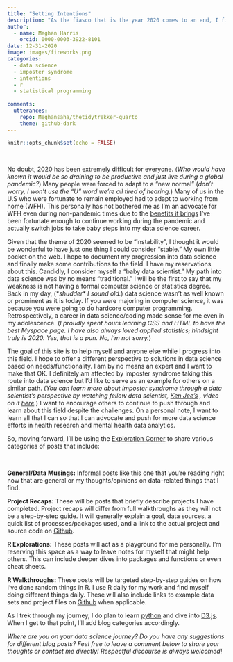 ```yaml
---
title: "Setting Intentions"
description: "As the fiasco that is the year 2020 comes to an end, I figured I'd set some intentions for the Tidy Trekker site moving forward."
author:
  - name: Meghan Harris
    orcid: 0000-0003-3922-8101
date: 12-31-2020
image: images/fireworks.png
categories:
  - data science
  - imposter syndrome
  - intentions
  - r
  - statistical programming
  
comments:
  utterances:
    repo: Meghansaha/thetidytrekker-quarto
    theme: github-dark
---
```


```r
knitr::opts_chunk$set(echo = FALSE)
```


<div id = "post" style = "overflow: hidden;">
<br>
No doubt, 2020 has been extremely difficult for everyone. (*Who would have known it would be so draining to be productive and just live during a global pandemic?*) Many people were forced to adapt to a "new normal" (*don't worry, I won't use the "U" word we're all tired of hearing.*) Many of us in the U.S who were fortunate to remain employed had to adapt to working from home (WFH). This personally has not bothered me as I'm an advocate for WFH even during non-pandemic times due to the [benefits it brings](https://www.flexjobs.com/blog/post/benefits-of-remote-work/) I've been fortunate enough to continue working during the pandemic and actually switch jobs to take baby steps into my data science career.

Given that the theme of 2020 seemed to be "instability", I thought it would be wonderful to have just one thing I could consider "stable." My own little pocket on the web. I hope to document my progression into data science and finally make some contributions to the field. I have my reservations about this. Candidly, I consider myself a "baby data scientist." My path into data science was by no means "traditional." I will be the first to say that my weakness is not having a formal computer science or statistics degree. Back in my day, (\**shudder*\* *I sound old.*) data science wasn't as well known or prominent as it is today. If you were majoring in computer science, it was because you were going to do hardcore computer programming. Retrospectively, a career in data science/coding made sense for me even in my adolescence. (*I proudly spent hours learning CSS and HTML to have the best Myspace page. I have also always loved applied statistics; hindsight truly is 2020. Yes, that is a pun. No, I'm not sorry.*)

The goal of this site is to help myself and anyone else while I progress into this field. I hope to offer a different perspective to solutions in data science based on needs/functionality. I am by no means an expert and I want to make that OK. I definitely am affected by imposter syndrome taking this route into data science but I'd like to serve as an example for others on a similar path. (*You can learn more about imposter syndrome through a data scientist's perspective by watching fellow data scientist, [Ken Jee's](https://twitter.com/KenJee_DS) , video on it [here](https://www.youtube.com/watch?v=Uf0dO-pgOrk).*) I want to encourage others to continue to push through and learn about this field despite the challenges. On a personal note, I want to learn all that I can so that I can advocate and push for more data science efforts in health research and mental health data analytics.

So, moving forward, I'll be using the [Exploration Corner](./../../blog.html) to share various categories of posts that include:

<br>

**General/Data Musings:** Informal posts like this one that you're reading right now that are general or my thoughts/opinions on data-related things that I find.


**Project Recaps:** These will be posts that briefly describe projects I have completed. Project recaps will differ from full walkthroughs as they will not be a step-by-step guide. It will generally explain a goal, data sources, a quick list of processes/packages used, and a link to the actual project and source code on [Github](https://github.com/Meghansaha). 


**R Explorations:** These posts will act as a playground for me personally. I'm reserving this space as a way to leave notes for myself that might help others. This can include deeper dives into packages and functions or even cheat sheets. 


**R Walkthroughs:** These posts will be targeted step-by-step guides on how I've done random things in R. I use R daily for my work and find myself doing different things daily. These will also include links to example data sets and project files on [Github](https://github.com/Meghansaha) when applicable.


As I trek through my journey, I do plan to learn [python](https://www.python.org/) and dive into [D3.js](https://d3js.org/). When I get to that point, I'll add blog categories accordingly.


*Where are you on your data science journey? Do you have any suggestions for different blog posts? Feel free to leave a comment below to share your thoughts or contact me directly! Respectful discourse is always welcomed!*

</div>

<style> 
body {
  overflow: hidden; /* Hide scrollbars */
}

</style>